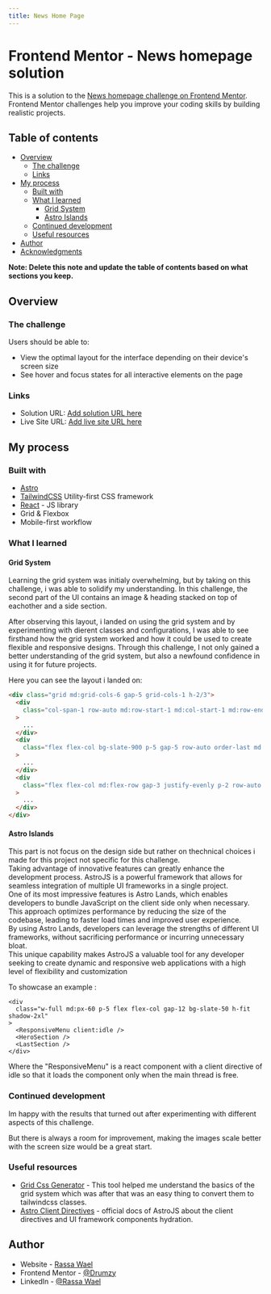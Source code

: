 ```yaml
---
title: News Home Page
---
```



<div class="w-full flex justify-center mb-4 not-prose not-prose">
  <NewsHomepage />
</div>

# Frontend Mentor - News homepage solution

This is a solution to the [News homepage challenge on Frontend Mentor](https://www.frontendmentor.io/challenges/news-homepage-H6SWTa1MFl). Frontend Mentor challenges help you improve your coding skills by building realistic projects.

## Table of contents

- [Overview](#overview)
  - [The challenge](#the-challenge)
  - [Links](#links)
- [My process](#my-process)
  - [Built with](#built-with)
  - [What I learned](#what-i-learned)
    - [Grid System](#grid-system)
    - [Astro Islands](#astro-islands)
  - [Continued development](#continued-development)
  - [Useful resources](#useful-resources)
- [Author](#author)
- [Acknowledgments](#acknowledgments)

**Note: Delete this note and update the table of contents based on what sections you keep.**

## Overview

### The challenge

Users should be able to:

- View the optimal layout for the interface depending on their device's screen size
- See hover and focus states for all interactive elements on the page

### Links

- Solution URL: [Add solution URL here](https://your-solution-url.com)
- Live Site URL: [Add live site URL here](https://your-live-site-url.com)

## My process

### Built with

- [Astro](https://astro.build)
- [TailwindCSS](https://tailwindcss.com) Utility-first CSS framework
- [React](https://reactjs.org/) - JS library
- Grid & Flexbox
- Mobile-first workflow

### What I learned

#### Grid System

Learning the grid system was initialy overwhelming, but by taking on this challenge, i was able to solidify my understanding.
In this challenge, the second part of the UI contains an image & heading stacked on top of eachother and a side section.

After observing this layout, i landed on using the grid system and by experimenting with dierent classes and configurations,
I was able to see firsthand how the grid system worked and how it could be used to create flexible and responsive designs.
Through this challenge, I not only gained a better understanding of the grid system, but also a newfound confidence in using it for future projects.

Here you can see the layout i landed on:

```html
<div class="grid md:grid-cols-6 gap-5 grid-cols-1 h-2/3">
  <div
    class="col-span-1 row-auto md:row-start-1 md:col-start-1 md:row-end-3 md:col-end-5"
  >
    ...
  </div>
  <div
    class="flex flex-col bg-slate-900 p-5 gap-5 row-auto order-last md:row-start-1 md:col-start-5 md:row-end-5 md:col-end-7"
  >
    ...
  </div>
  <div
    class="flex flex-col md:flex-row gap-3 justify-evenly p-2 row-auto col-span-1 md:row-start-3 md:col-start-1 md:row-end-5 md:col-end-5"
  >
    ...
  </div>
</div>
```

#### Astro Islands

This part is not focus on the design side but rather on thechnical choices i made for this project not specific for this challenge.  
Taking advantage of innovative features can greatly enhance the development process.
AstroJS is a powerful framework that allows for seamless integration of multiple UI frameworks in a single project.  
One of its most impressive features is Astro Lands, which enables developers to bundle JavaScript on the client side only when necessary.  
This approach optimizes performance by reducing the size of the codebase, leading to faster load times and improved user experience.  
By using Astro Lands, developers can leverage the strengths of different UI frameworks, without sacrificing performance or incurring unnecessary bloat.  
This unique capability makes AstroJS a valuable tool for any developer seeking to create dynamic and responsive web applications with a high level of flexibility and customization

To showcase an example :

```astro
<div
  class="w-full md:px-60 p-5 flex flex-col gap-12 bg-slate-50 h-fit shadow-2xl"
>
  <ResponsiveMenu client:idle />
  <HeroSection />
  <LastSection />
</div>
```

Where the "ResponsiveMenu" is a react component with a client directive of idle so that it loads the component only when the main thread is free.

### Continued development

Im happy with the results that turned out after experimenting with different aspects of this challenge.

But there is always a room for improvement, making the images scale better with the screen size would be a great start.

### Useful resources

- [Grid Css Generator](https://cssgrid-generator.netlify.app/) - This tool helped me understand the basics of the grid system which was after that was an easy thing to convert them to tailwindcss classes.
- [Astro Client Directives](https://docs.astro.build/en/reference/directives-reference/#client-directives) - official docs of AstroJS about the client directives and UI framework components hydration.

## Author

- Website - [Rassa Wael](https://rwael.vercel.app)
- Frontend Mentor - [@Drumzy](https://www.frontendmentor.io/profile/Drumzy)
- LinkedIn - [@Rassa Wael](https://www.linkedin.com/in/rassa-wael/)
